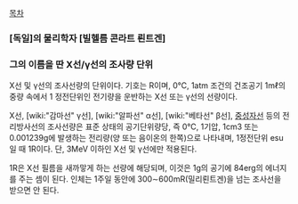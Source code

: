 [[목차]]

=== [독일]의 물리학자 [빌헬름 콘라트 뢴트겐] ===
=== 그의 이름을 딴 X선/γ선의 조사량 단위 ===
X선 및 γ선의 조사선량의 단위이다. 기호는 R이며, 0℃, 1atm 조건의 건조공기 1mℓ의 중량 속에서 1 정전단위인 전기량을 운반하는 X선 또는 γ선의 선량이다.

X선, [wiki:"감마선" γ선], [wiki:"알파선" α선], [wiki:"베타선" β선], [[중성자선]] 등의 전리방사선의 조사선량은 표준 상태의 공기단위량당, 즉 0℃, 1기압, 1cm3 또는 0.001239g에 발생하는 전리량(양 또는 음이온의 한쪽)으로 나타내며, 1정전단위 esu일 때 1R이다. 단, 3MeV 이하인 X선 및 γ선에만 적용된다.

1R은 X선 필름을 새까맣게 하는 선량에 해당되며, 이것은 1g의 공기에 84erg의 에너지를 주는 셈이 된다. 인체는 1주일 동안에 300∼600mR(밀리뢴트겐)을 넘는 조사선을 받으면 안 된다.
